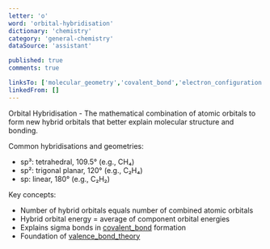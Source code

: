 ```yaml
---
letter: 'o'
word: 'orbital-hybridisation'
dictionary: 'chemistry'
category: 'general-chemistry'
dataSource: 'assistant'

published: true
comments: true

linksTo: ['molecular_geometry','covalent_bond','electron_configuration','valence_bond_theory']
linkedFrom: []
---
```


<a id="orbital_hybridisation">Orbital Hybridisation</a> - The mathematical combination of atomic orbitals to form new hybrid orbitals that better explain molecular structure and bonding.

Common hybridisations and geometries:
- sp³: tetrahedral, 109.5° (e.g., CH₄)
- sp²: trigonal planar, 120° (e.g., C₂H₄)
- sp: linear, 180° (e.g., C₂H₂)

Key concepts:
- Number of hybrid orbitals equals number of combined atomic orbitals
- Hybrid orbital energy = average of component orbital energies
- Explains sigma bonds in [covalent_bond](#covalent_bond) formation
- Foundation of [valence_bond_theory](#valence_bond_theory)
